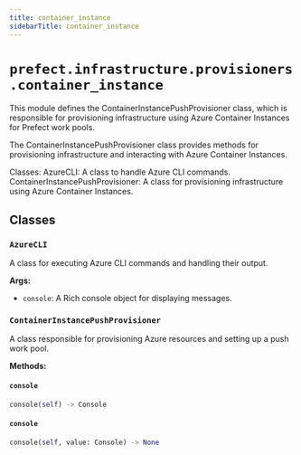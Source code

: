 ```yaml
---
title: container_instance
sidebarTitle: container_instance
---
```


# `prefect.infrastructure.provisioners.container_instance`



This module defines the ContainerInstancePushProvisioner class, which is responsible for provisioning
infrastructure using Azure Container Instances for Prefect work pools.

The ContainerInstancePushProvisioner class provides methods for provisioning infrastructure and
interacting with Azure Container Instances.

Classes:
    AzureCLI: A class to handle Azure CLI commands.
    ContainerInstancePushProvisioner: A class for provisioning infrastructure using Azure Container Instances.



## Classes

### `AzureCLI`


A class for executing Azure CLI commands and handling their output.

**Args:**
- `console`: A Rich console object for displaying messages.


### `ContainerInstancePushProvisioner`


A class responsible for provisioning Azure resources and setting up a push work pool.


**Methods:**

#### `console`

```python
console(self) -> Console
```

#### `console`

```python
console(self, value: Console) -> None
```
